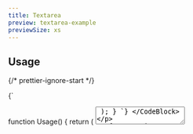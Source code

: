 ```yaml
---
title: Textarea
preview: textarea-example
previewSize: xs
---
```


## Usage

{/* prettier-ignore-start */}

<CodeBlock lang="ts">{`

function Usage() {
    return (
        <Textarea />
    );
}
`}
</CodeBlock>

{/* prettier-ignore-end */}

## API Reference

### TextareaProps

| Prop          | Type                | Default   |
| ------------- | ------------------- | --------- |
| `className`   | `string`            |           |
| `prepend`     | `React.ReactNode`   |           |
| `label`       | `string`            |           |
| `errors`      | `string[]`          |           |
| `colorScheme` | `'light' \| 'dark'` | `'light'` |

### CSS Variables

This component supports various CSS variables for theming. Here's a comprehensive list.

```css
:root {
  --textarea-light-background: hsl(var(--background));
  --textarea-light-text: hsl(var(--foreground));
  --textarea-light-placeholder: hsl(var(--contrast-gray-500));
  --textarea-light-border: hsl(var(--border-contrast-100));
  --textarea-light-border-focus: hsl(var(--foreground));
  --textarea-light-border-error: hsl(var(--error));
  --textarea-dark-background: hsl(var(--foreground));
  --textarea-dark-text: hsl(var(--background));
  --textarea-dark-placeholder: hsl(var(--contrast-gray-100));
  --textarea-dark-border: hsl(var(--border-contrast-500));
  --textarea-dark-border-focus: hsl(var(--background));
  --textarea-dark-border-error: hsl(var(--error));
}
```

